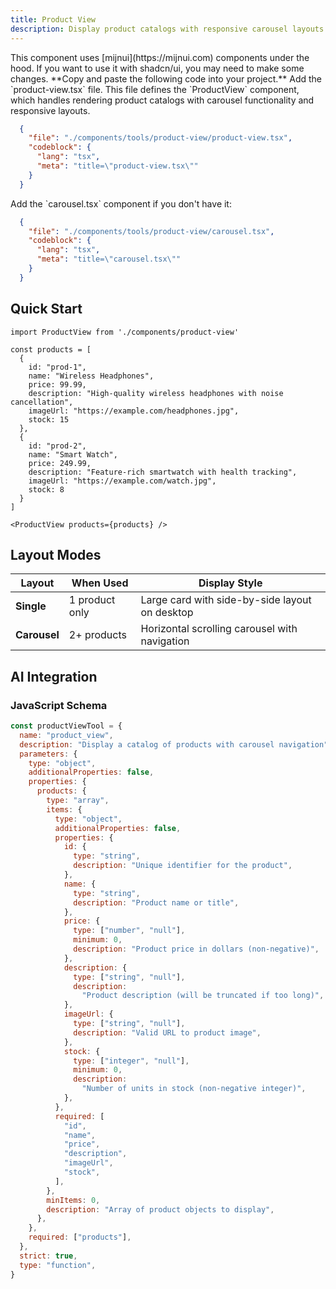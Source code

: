 ```yaml
---
title: Product View
description: Display product catalogs with responsive carousel layouts and detailed product information.
---
```


<ToolsViewer name="product_view" />

<Callout title="Note:">
  This component uses [mijnui](https://mijnui.com) components under the hood. If you want to use it with shadcn/ui, you may need to make some changes.
</Callout>

<Steps>
  **Copy and paste the following code into your project.**
  
  <Step>
  Add the `product-view.tsx` file. 
  This file defines the `ProductView` component, which handles rendering product catalogs with carousel functionality and responsive layouts.

  ```json doc-gen:file
    {
      "file": "./components/tools/product-view/product-view.tsx",
      "codeblock": {
        "lang": "tsx",
        "meta": "title=\"product-view.tsx\""
      }
    }
  ```
  </Step>

  <Step>
  Add the `carousel.tsx` component if you don't have it:

  ```json doc-gen:file
    {
      "file": "./components/tools/product-view/carousel.tsx",
      "codeblock": {
        "lang": "tsx",
        "meta": "title=\"carousel.tsx\""
      }
    }
  ```
  </Step>
</Steps>


## Quick Start

```tsx
import ProductView from './components/product-view'

const products = [
  {
    id: "prod-1",
    name: "Wireless Headphones",
    price: 99.99,
    description: "High-quality wireless headphones with noise cancellation",
    imageUrl: "https://example.com/headphones.jpg",
    stock: 15
  },
  {
    id: "prod-2",
    name: "Smart Watch",
    price: 249.99,
    description: "Feature-rich smartwatch with health tracking",
    imageUrl: "https://example.com/watch.jpg",
    stock: 8
  }
]

<ProductView products={products} />
```

## Layout Modes

|Layout|When Used|Display Style|
|---|---|---|
|**Single**|1 product only|Large card with side-by-side layout on desktop|
|**Carousel**|2+ products|Horizontal scrolling carousel with navigation|

## AI Integration


### JavaScript Schema

```javascript
const productViewTool = {
  name: "product_view",
  description: "Display a catalog of products with carousel navigation",
  parameters: {
    type: "object",
    additionalProperties: false,
    properties: {
      products: {
        type: "array",
        items: {
          type: "object",
          additionalProperties: false,
          properties: {
            id: {
              type: "string",
              description: "Unique identifier for the product",
            },
            name: {
              type: "string",
              description: "Product name or title",
            },
            price: {
              type: ["number", "null"],
              minimum: 0,
              description: "Product price in dollars (non-negative)",
            },
            description: {
              type: ["string", "null"],
              description:
                "Product description (will be truncated if too long)",
            },
            imageUrl: {
              type: ["string", "null"],
              description: "Valid URL to product image",
            },
            stock: {
              type: ["integer", "null"],
              minimum: 0,
              description:
                "Number of units in stock (non-negative integer)",
            },
          },
          required: [
            "id",
            "name",
            "price",
            "description",
            "imageUrl",
            "stock",
          ],
        },
        minItems: 0,
        description: "Array of product objects to display",
      },
    },
    required: ["products"],
  },
  strict: true,
  type: "function",
}
```
